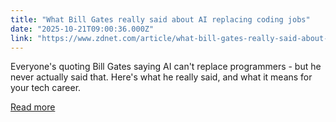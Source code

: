 ```yaml
---
title: "What Bill Gates really said about AI replacing coding jobs"
date: "2025-10-21T09:00:36.000Z"
link: "https://www.zdnet.com/article/what-bill-gates-really-said-about-ai-replacing-coding-jobs/"
---
```


Everyone's quoting Bill Gates saying AI can't replace programmers - but he never actually said that. Here's what he really said, and what it means for your tech career.

[Read more](https://www.zdnet.com/article/what-bill-gates-really-said-about-ai-replacing-coding-jobs/)
